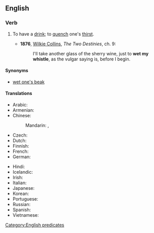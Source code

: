 ==English==

===Verb===
{{head|en|verb|head=[[wet]] [[one]][['s]] [[whistle]]}}

# {{label|en|idiomatic}} To have a [[drink]]; to [[quench]] one's [[thirst]].
#* '''1876''', [[w:Wilkie Collins|Wilkie Collins]], ''The Two Destinies'', ch. 9:
#*: I'll take another glass of the sherry wine, just to '''wet my whistle''', as the vulgar saying is, before I begin.

====Synonyms====
* [[wet one's beak]]

====Translations====
{{trans-top|to have drink}}
* Arabic: {{t-needed|ar}}
* Armenian: {{t|hy|կոկորդը թրջել|sc=Armn}}
* Chinese:
*: Mandarin: {{t+|cmn|润喉|sc=Hani}}, {{t+|cmn|解渴|sc=Hani}}
* Czech: {{t|cs|svlažit volátko|pf}}
* Dutch: {{t-needed|nl}}
* Finnish: {{t|fi|kostuttaa kurkkuaan}}
* French: {{t+|fr|affûter}}
* German: {{t-needed|de}}
{{trans-mid}}
* Hindi: {{t-needed|hi}}
* Icelandic: {{t|is|væta kverkarnar}}
* Irish: {{t|ga|do phíobán a fhliuchadh}}
* Italian: {{t-needed|it}}
* Japanese: {{t-needed|ja}}
* Korean: {{t-needed|ko}}
* Portuguese: {{t|pt|molhar a garganta}}
* Russian: {{t|ru|промочить го́рло}}
* Spanish: {{t|es|mojar el gaznate}}
* Vietnamese: {{t-needed|vi}}
{{trans-bottom}}

[[Category:English predicates]]